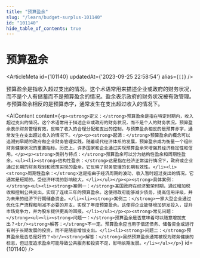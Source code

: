 ```yaml
---
title: "预算盈余"
slug: "/learn/budget-surplus-101140"
id: "101140"
hide_table_of_contents: true
---
```



# 预算盈余

<ArticleMeta id={101140} updatedAt={'2023-09-25 22:58:54'} alias={`[]`} />
<div className='border-solid border-b border-t-0 my-4 border-[var(--ifm-color-gray-300)]' />

预算盈余是指收入超过支出的情况。这个术语常用来描述企业或政府的财务状况，而不是个人有储蓄而不是预算盈余的情况。盈余表示政府的财务状况被有效管理。与预算盈余相反的是预算赤字，通常发生在支出超过收入的情况下。

<AIContent content={`<p><strong>定义：</strong>预算盈余是指在特定时期内，收入超过支出的情况。这个术语常用于描述企业或政府的财务状况，而不是个人的财务状况。预算盈余表示财务管理有效，反映了收入的合理分配和支出的控制。与预算盈余相反的是预算赤字，通常发生在支出超过收入的情况下。</p><p><strong>起源：</strong>预算盈余的概念可以追溯到早期的政府和企业财务管理实践。随着现代经济体系的发展，预算盈余成为衡量一个组织财务健康状况的重要指标。历史上，许多国家和企业通过实现预算盈余来增强其经济稳定性和信用。</p><p><strong>类别与特点：</strong>预算盈余可以分为结构性盈余和周期性盈余。<ul><li><strong>结构性盈余：</strong>这是指在经济正常运行情况下，政府或企业通过长期的财务规划和政策实现的盈余。它反映了财务管理的长期有效性。</li><li><strong>周期性盈余：</strong>这是指由于经济周期的波动，收入暂时超过支出的情况。它通常是短期的，受经济环境的影响较大。</li></ul></p><p><strong>具体案例：</strong><ul><li><strong>案例一：</strong>某国政府在经济繁荣时期，通过增加税收和控制公共支出，实现了连续三年的预算盈余。这使得政府能够减少债务，提高信用评级，并为未来的经济下行期储备资金。</li><li><strong>案例二：</strong>一家大型企业通过优化生产流程和削减不必要的开支，实现了年度预算盈余。这使得企业能够增加研发投入，提升市场竞争力，并为股东提供更高的回报。</li></ul></p><p><strong>常见问题：</strong><ul><li><strong>问题一：</strong>预算盈余是否意味着可以随意增加支出？<br/><strong>解答：</strong>不一定。预算盈余应当用于偿还债务、储备资金或进行有利于长期发展的投资，而不是随意增加支出。</li><li><strong>问题二：</strong>预算盈余是否总是好的？<br/><strong>解答：</strong>虽然预算盈余通常被视为财务健康的标志，但过度追求盈余可能导致公共服务和投资不足，影响长期发展。</li></ul></p>`} id={101140} />
